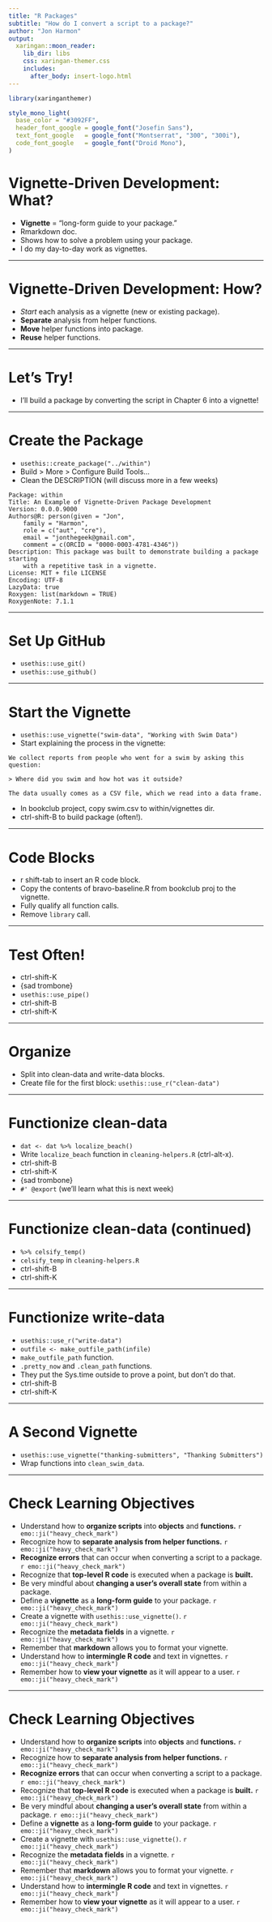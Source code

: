 ```yaml
---
title: "R Packages"
subtitle: "How do I convert a script to a package?"
author: "Jon Harmon"
output:
  xaringan::moon_reader:
    lib_dir: libs
    css: xaringan-themer.css
    includes:
      after_body: insert-logo.html
---
```


```r
library(xaringanthemer)
```

```r
style_mono_light(
  base_color = "#3092FF",
  header_font_google = google_font("Josefin Sans"),
  text_font_google   = google_font("Montserrat", "300", "300i"),
  code_font_google   = google_font("Droid Mono"),
)
```

# Vignette-Driven Development: What?

- **Vignette** = "long-form guide to your package."
- Rmarkdown doc.
- Shows how to solve a problem using your package.
- I do my day-to-day work as vignettes.

---

# Vignette-Driven Development: How?

- *Start* each analysis as a vignette (new or existing package).
- **Separate** analysis from helper functions.
- **Move** helper functions into package.
- **Reuse** helper functions.

---

# Let's Try!

- I'll build a package by converting the script in Chapter 6 into a vignette!

---

# Create the Package

- `usethis::create_package("../within")`
- Build > More > Configure Build Tools...
- Clean the DESCRIPTION (will discuss more in a few weeks)

```
Package: within
Title: An Example of Vignette-Driven Package Development
Version: 0.0.0.9000
Authors@R: person(given = "Jon",
    family = "Harmon",
    role = c("aut", "cre"),
    email = "jonthegeek@gmail.com",
    comment = c(ORCID = "0000-0003-4781-4346"))
Description: This package was built to demonstrate building a package starting 
    with a repetitive task in a vignette.
License: MIT + file LICENSE
Encoding: UTF-8
LazyData: true
Roxygen: list(markdown = TRUE)
RoxygenNote: 7.1.1
```

---

# Set Up GitHub

- `usethis::use_git()`
- `usethis::use_github()`

---

# Start the Vignette

- `usethis::use_vignette("swim-data", "Working with Swim Data")`
- Start explaining the process in the vignette:

```
We collect reports from people who went for a swim by asking this question:

> Where did you swim and how hot was it outside?

The data usually comes as a CSV file, which we read into a data frame.
```

- In bookclub project, copy swim.csv to within/vignettes dir.
- ctrl-shift-B to build package (often!).

---

# Code Blocks

- r shift-tab to insert an R code block.
- Copy the contents of bravo-baseline.R from bookclub proj to the vignette.
- Fully qualify all function calls.
- Remove `library` call.

---

# Test Often!

- ctrl-shift-K
- {sad trombone}
- `usethis::use_pipe()`
- ctrl-shift-B
- ctrl-shift-K

---

# Organize

- Split into clean-data and write-data blocks.
- Create file for the first block: `usethis::use_r("clean-data")`

---

# Functionize clean-data

- `dat <- dat %>% localize_beach()`
- Write `localize_beach` function in `cleaning-helpers.R` (ctrl-alt-x).
- ctrl-shift-B
- ctrl-shift-K
- {sad trombone}
- `#' @export` (we'll learn what this is next week)

---

# Functionize clean-data (continued)

- `%>% celsify_temp()`
- `celsify_temp` in `cleaning-helpers.R`
- ctrl-shift-B
- ctrl-shift-K

---

# Functionize write-data

- `usethis::use_r("write-data")`
- `outfile <- make_outfile_path(infile)`
- `make_outfile_path` function.
- `.pretty_now` and `.clean_path` functions.
 - They put the Sys.time outside to prove a point, but don't do that.
- ctrl-shift-B
- ctrl-shift-K

---

# A Second Vignette

- `usethis::use_vignette("thanking-submitters", "Thanking Submitters")`
- Wrap functions into `clean_swim_data`.

---

# Check Learning Objectives

- Understand how to **organize scripts** into **objects** and **functions.** `r emo::ji("heavy_check_mark")`
- Recognize how to **separate analysis from helper functions.** `r emo::ji("heavy_check_mark")`
- **Recognize errors** that can occur when converting a script to a package. `r emo::ji("heavy_check_mark")`
- Recognize that **top-level R code** is executed when a package is **built.**
- Be very mindful about **changing a user’s overall state** from within a package.
- Define a **vignette** as a **long-form guide** to your package. `r emo::ji("heavy_check_mark")`
- Create a vignette with `usethis::use_vignette()`. `r emo::ji("heavy_check_mark")`
- Recognize the **metadata fields** in a vignette. `r emo::ji("heavy_check_mark")`
- Remember that **markdown** allows you to format your vignette.
- Understand how to **intermingle R code** and text in vignettes. `r emo::ji("heavy_check_mark")`
- Remember how to **view your vignette** as it will appear to a user. `r emo::ji("heavy_check_mark")`

---

# Check Learning Objectives

- Understand how to **organize scripts** into **objects** and **functions.** `r emo::ji("heavy_check_mark")`
- Recognize how to **separate analysis from helper functions.** `r emo::ji("heavy_check_mark")`
- **Recognize errors** that can occur when converting a script to a package. `r emo::ji("heavy_check_mark")`
- Recognize that **top-level R code** is executed when a package is **built.** `r emo::ji("heavy_check_mark")`
- Be very mindful about **changing a user’s overall state** from within a package. `r emo::ji("heavy_check_mark")`
- Define a **vignette** as a **long-form guide** to your package. `r emo::ji("heavy_check_mark")`
- Create a vignette with `usethis::use_vignette()`. `r emo::ji("heavy_check_mark")`
- Recognize the **metadata fields** in a vignette. `r emo::ji("heavy_check_mark")`
- Remember that **markdown** allows you to format your vignette. `r emo::ji("heavy_check_mark")`
- Understand how to **intermingle R code** and text in vignettes. `r emo::ji("heavy_check_mark")`
- Remember how to **view your vignette** as it will appear to a user. `r emo::ji("heavy_check_mark")`
